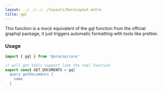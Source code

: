 ```yaml
---
layout: ../../../../layouts/DocsLayout.astro
title: gql
---
```


This function is a mock equivalent of the gql function from the official graphql package, it just triggers automatic formatting with tools like prettier.

### Usage

```ts
import { gql } from '@aracna/core'

// will get tools support like the real function
export const GET_DOCUMENTS = gql`
  query getDocuments {
    name
  }
`
```
